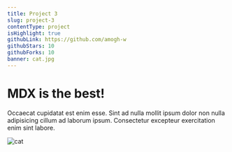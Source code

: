 ```yaml
---
title: Project 3
slug: project-3
contentType: project
isHighlight: true
githubLink: https://github.com/amogh-w
githubStars: 10
githubForks: 10
banner: cat.jpg
---
```


# MDX is the best!

Occaecat cupidatat est enim esse. Sint ad nulla mollit ipsum dolor non nulla adipisicing cillum ad laborum ipsum. Consectetur excepteur exercitation enim sint labore.

![cat](cat.jpg)

